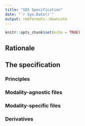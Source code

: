 ```yaml
---
title: "SDS Specification"
date: "`r Sys.Date()`"
output: rmdformats::downcute
---
```


```r
knitr::opts_chunk$set(echo = TRUE)
```

## Rationale

## The specification

### Principles

### Modality-agnostic files

### Modality-specific files

### Derivatives


